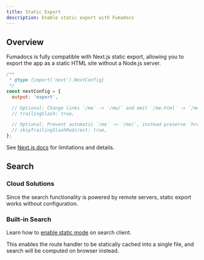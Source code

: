 ```yaml
---
title: Static Export
description: Enable static export with Fumadocs
---
```


## Overview

Fumadocs is fully compatible with Next.js static export, allowing you to export the app as a static HTML site without a Node.js server.

```js title="next.config.mjs"
/**
 * @type {import('next').NextConfig}
 */
const nextConfig = {
  output: 'export',

  // Optional: Change links `/me` -> `/me/` and emit `/me.html` -> `/me/index.html`
  // trailingSlash: true,

  // Optional: Prevent automatic `/me` -> `/me/`, instead preserve `href`
  // skipTrailingSlashRedirect: true,
};
```

See [Next.js docs](https://nextjs.org/docs/app/guides/static-exports) for limitations and details.

## Search

### Cloud Solutions

Since the search functionality is powered by remote servers, static export works without configuration.

### Built-in Search

Learn how to [enable static mode](/docs/ui/search/orama#static) on search client.

This enables the route handler to be statically cached into a single file, and search will be computed on browser instead.
